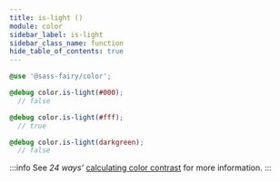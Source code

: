 ```yaml
---
title: is-light ()
module: color
sidebar_label: is-light
sidebar_class_name: function
hide_table_of_contents: true
---
```


<DocPage fieldName="is-light" fieldType="function" spec={Spec} />

```scss
@use '@sass-fairy/color';

@debug color.is-light(#000);
  // false

@debug color.is-light(#fff);
  // true

@debug color.is-light(darkgreen);
  // false
```

:::info
See *24 ways’* <a href="http://24ways.org/2010/calculating-color-contrast" target="_blank" rel="nofollow noreferrer noopener">calculating color contrast</a> for more information.
:::
